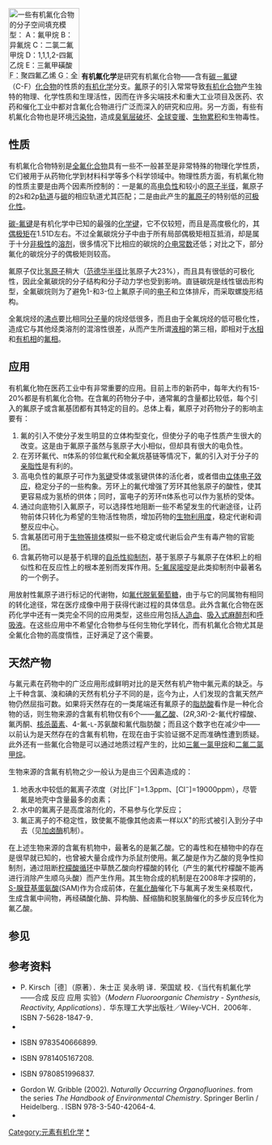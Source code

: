 [[Image:Fluorocarbon-montage.svg|thumb|140px|一些有机氟化合物的分子空间填充模型：<br/>
A：[[氟甲烷|氟甲烷]]<br/>
B：[[异氟烷|异氟烷]]<br/>
C：[[二氯二氟甲烷|二氯二氟甲烷]]<br/>
D：[[1,1,1,2-四氟乙烷|1,1,1,2-四氟乙烷]]<br/>
E：[[三氟甲磺酸|三氟甲磺酸]]<br/>
F：[[聚四氟乙烯|聚四氟乙烯]]<br/>
G：[[全氟辛烷磺酸|全氟辛烷磺酸]]<br/>
H：[[氟尿嘧啶|氟尿嘧啶]]<br/>
I：[[氟西汀|氟西汀]]<br/>
</small>]]
'''有机氟化学'''是研究有机氟化合物——含有[[碳－氟键|碳－氟键]]（C-F）[[化合物|化合物]]的性质的[[有机化学|有机化学]]分支。[[氟|氟]]原子的引入常常导致[[有机化合物|有机化合物]]产生独特的物理、化学性质和生理活性，因而在许多尖端技术和重大工业项目及医药、农药和催化工业中都对含氟化合物进行广泛而深入的研究和应用。另一方面，有些有机氟化合物也是环境[[污染物|污染物]]，造成[[臭氧层破坏|臭氧层破坏]]、[[全球变暖|全球变暖]]、[[生物累积|生物累积]]和生物毒性。

==性质==
有机氟化合物特别是[[全氟化合物|全氟化合物]]具有一些不一般甚至是非常特殊的物理化学性质，它们被用于从药物化学到材料科学等多个科学领域中。物理性质方面，有机氟化物的性质主要是由两个因素所控制的：一是氟的高[[电负性|电负性]]和较小的[[原子半径|原子半径]]，氟原子的2s和2p[[原子轨道|轨道]]与[[碳|碳]]的相应轨道尤其匹配；二是由此产生的[[氟原子|氟原子]]的特别低的[[可极化性|可极化性]]。

[[碳-氟键|碳-氟键]]是有机化学中已知的最强的[[化学键|化学键]]，它不仅较短，而且是高度极化的，其[[偶极矩|偶极矩]]在1.51D左右。不过全氟碳烷分子中由于所有局部偶极矩相互抵消，却是属于十分[[非极性|非极性]]的[[溶剂|溶剂]]，很多情况下比相应的碳烷的[[介电常数|介电常数]]还低；对比之下，部分氟化的碳烷分子的偶极矩则较高。

氟原子仅比[[氢原子|氢原子]]稍大（[[范德华半径|范德华半径]]比氢原子大23%），而且具有很低的可极化性，因此全氟碳烷的分子结构和分子动力学也受到影响。直链碳烷是线性锯齿形构型，全氟碳烷则为了避免1-和3-位上氟原子间的[[电子|电子]]和立体排斥，而采取螺旋形结构。

全氟烷烃的[[沸点|沸点]]要比相同[[分子量|分子量]]的烷烃低很多，而且由于全氟烷烃的低可极化性，造成它与其他烃类溶剂的混溶性很差，从而产生所谓[[液相|液相]]的第三相，即相对于[[水相|水相]]和[[有机相|有机相]]的[[氟相|氟相]]。

==应用==
有机氟化物在医药工业中有非常重要的应用。目前上市的新药中，每年大约有15-20%都是有机氟化合物。在含氟的药物分子中，通常氟的含量都比较低，每个引入的氟原子或含氟基团都有其特定的目的。总体上看，氟原子对药物分子的影响主要有：
#氟的引入不使分子发生明显的立体构型变化，但使分子的电子性质产生很大的改变。这是由于氟原子虽然与氢原子大小相似，但却具有很大的电负性。
#在芳环氟代、π体系的邻位氟代和全氟烷基链等情况下，氟的引入对于分子的[[亲脂性|亲脂性]]是有利的。
#高电负性的氟原子可作为[[氢键|氢键]]受体或氢键供体的活化者，或者借由[[立体电子效应|立体电子效应]]，稳定分子的一些构象。芳环上的氟代增强了芳环其他氢原子的酸性，使其更容易成为氢桥的供体；同时，富电子的芳环π体系也可以作为氢桥的受体。
#通过向底物引入氟原子，可以选择性地阻断一些不希望发生的代谢途径，让药物前体只转化为希望的生物活性物质，增加药物的[[生物利用度|生物利用度]]，稳定代谢和调整反应中心。
#含氟基团可用于[[生物等排体|生物等排体]]模拟一些不稳定或代谢后会产生有毒产物的官能团。
#含氟药物可以是基于机理的[[自杀性抑制剂|自杀性抑制剂]]，基于氢原子与氟原子在体积上的相似性和在反应性上的根本差别而发挥作用。[[5-氟尿嘧啶|5-氟尿嘧啶]]是此类抑制剂中最著名的一个例子。

用放射性氟原子进行标记的代谢物，如[[氟代脱氧葡萄糖|氟代脱氧葡萄糖]]，由于与它的同属物有相同的转化途径，常在医疗成像中用于获得代谢过程的具体信息。此外含氟化合物在医药化学中还有一类完全不同的应用类型，这些应用包括[[人造血|人造血]]、[[吸入式麻醉剂|吸入式麻醉剂]]和[[呼吸液|呼吸液]]。在这些应用中不希望化合物参与任何生物化学转化，而有机氟化合物尤其是全氟化合物的高度惰性，正好满足了这个需要。

==天然产物==
与氟元素在药物中的广泛应用形成鲜明对比的是天然有机产物中氟元素的缺乏。与上千种含氯、溴和碘的天然有机分子不同的是，迄今为止，人们发现的含氟天然产物仍然屈指可数。如果将天然存在的一类尾端还有氟原子的[[脂肪酸|脂肪酸]]看作是一种化合物的话，则生物来源的含氟有机物仅有6个——[[氟乙酸|氟乙酸]]、(2''R'',3''R'')-2-氟代柠檬酸、氟丙酮、[[核杀菌素|核杀菌素]]、4-氟-<small>L</small>-苏氨酸和氟代脂肪酸；而且这个数字也在减少中——以前认为是天然存在的含氟有机物，在现在由于实验证据不足而准确性遭到质疑。此外还有一些氟化合物是可以通过地质过程产生的，比如[[三氟一氯甲烷|三氟一氯甲烷]]和[[二氟二氯甲烷|二氟二氯甲烷]]。

生物来源的含氟有机物之少一般认为是由三个因素造成的：
#地表水中较低的氟离子浓度（对比[F<sup>−</sup>]=1.3ppm、[Cl<sup>−</sup>]=19000ppm），尽管氟是地壳中含量最多的卤素；
#水中的氟离子是高度溶剂化的，不易参与化学反应；
#氟正离子的不稳定性，致使氟不能像其他卤素一样以X<sup>+</sup>的形式被引入到分子中去（见[[加卤酶|加卤酶]]机制）。

在上述生物来源的含氟有机物中，最著名的是氟乙酸。它的毒性和在植物中的存在是很早就已知的，也曾被大量合成作为杀鼠剂使用。氟乙酸是作为乙酸的竞争性抑制剂，通过阻断[[柠檬酸循环|柠檬酸循环]]中草酰乙酸向柠檬酸的转化（产生的氟代柠檬酸不能再进行消除产生顺乌头酸）而产生作用。其生物合成的机制是在2008年才探明的，[[S-腺苷基蛋氨酸|S-腺苷基蛋氨酸]](SAM)作为合成前体，在[[氟化酶|氟化酶]]催化下与氟离子发生亲核取代，生成含氟中间物，再经磷酸化酶、异构酶、醛缩酶和脱氢酶催化的多步反应转化为氟乙酸。

==参见==
{{ChemicalBondsToCarbon}}

==参考资料==
*P. Kirsch［德］（原著）．朱士正 吴永明 译．荣国斌 校．《当代有机氟化学——合成 反应 应用 实验》（''Modern Fluoroorganic Chemistry - Synthesis, Reactivity, Applications''）．华东理工大学出版社／Wiley-VCH．2006年．ISBN 7-5628-1847-9．
*{{cite journal en|title=The Many Roles for Fluorine in Medicinal Chemistry|author=William K. Hagmann|journal=J. Med. Chem.|year=2008|volume=51|issue=15|pages=4359–4369|doi=10.1021/jm800219f}}
*{{cite book en|title=Organofluorine compounds: chemistry and applications|url=https://archive.org/details/organofluorineco0000hiya|author=Tamejiro Hiyama|publisher=Springer|year=2000}} ISBN 9783540666899.
*{{cite book en|title=Fluorine in Medicinal Chemistry and Chemical Biology|author=Iwao Ojima|publisher=John Wiley and Sons|year=2009}} ISBN 9781405167208.
*{{cite book en|title=Fluorides in the environment: effects on plants and animals |author=Leonard H. Weinstein, Alan Davison|publisher=CABI|year=2004}} ISBN 9780851996837.
*Gordon W. Gribble (2002). ''Naturally Occurring Organofluorines''. from the series ''The Handbook of Environmental Chemistry''. Springer Berlin / Heidelberg. {{doi|10.1007/10721878}}. ISBN 978-3-540-42064-4.
*{{cite journal en|title=In Vitro Reconstituted Biotransformation of 4-Fluorothreonine from Fluoride Ion: Application of the Fluorinase|author=Hai Deng, Stuart M. Cross, Ryan P. McGlinchey, John T.G. Hamilton and David O'Hagan|journal=Chem. Biol.|year=2008|volume=15|issue=12|doi=10.1016/j.chembiol.2008.10.012|pages=1268–1276}}

[[Category:元素有机化学|Category:元素有机化学]]
[[Category:有机氟化合物|*]]